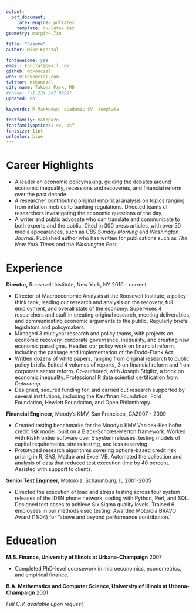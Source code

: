 ```yaml
---
output: 
  pdf_document:
    latex_engine: pdflatex
    template: cv-latex.tex
geometry: margin=.7in

title: "Resume"
author: Mike Konczal

fontawesome: yes
email: konczal@gmail.com
github: mtkonczal
web: mikekonczal.com
twitter: mtkonczal
city_name: Takoma Park, MD
#phone: "+1 234 567 8999"
updated: no

keywords: R Markdown, academic CV, template

fontfamily: mathpazo
fontfamilyoptions: sc, osf
fontsize: 11pt
urlcolor: blue
---
```

\pagenumbering{gobble}
# Career Highlights

- A leader on economic policymaking, guiding the debates around economic inequality, recessions and recoveries, and financial reform over the past decade.
- A researcher contributing original empirical analysis on topics ranging from inflation metrics to banking regulations. Directed teams of researchers investigating the economic questions of the day.
- A writer and public advocate who can translate and communicate to both experts and the public. Cited in 300 press articles, with over 50 media appearances, such as *CBS Sunday Morning* and *Washington Journal*. Published author who has written for publications such as *The New York Times* and the *Washington Post*.

# Experience 

**Director,** Roosevelt Institute, New York, NY \hfill 2010 - current

- Director of Macroeconomic Analysis at the Roosevelt Institute, a policy think tank, leading our research and analysis on the recovery, full employment, and overall state of the economy. Supervises 4 researchers and staff in creating original research, meeting deliverables, and communicating economic arguments to the public. Regularly briefs legislators and policymakers.
- Managed 3 multiyear research and policy teams, with projects on economic recovery, corporate governance, inequality, and creating new economic paradigms. Headed our policy work on financial reform, including the passage and implementation of the Dodd-Frank Act.
- Written dozens of white papers, ranging from original research to public policy briefs. Edited 4 volumes of reports, 3 on financial reform and 1 on corporate sector reform. Co-authored, with Joseph Stiglitz, a book on economic inequality. Professional R data scientist certification from *Datacamp*.
- Designed, secured funding for, and carried out research supported by several institutions, including the Kauffman Foundation, Ford Foundation, Hewlett Foundation, and Open Philanthropy.

**Financial Engineer,** Moody’s KMV, San Francisco, CA\hfill 2007 - 2009

- Created testing benchmarks for the Moody’s KMV Vasicek-Kealhofer credit risk model, built on a Black-Scholes-Merton framework. Worked with RiskFrontier software over 5 system releases, testing models of capital requirements, stress testing, and loss reserving.
- Prototyped research algorithms covering options-based credit risk pricing in R, SAS, Matlab and Excel VB. Automated the collection and analysis of data that reduced test execution time by 40 percent. Assisted with support to clients.

**Senior Test Engineer,** Motorola, Schaumburg, IL \hfill 2001-2005

- Directed the execution of load and stress testing across four system releases of the iDEN phone network, coding with Python, Perl, and SQL. Designed test cases to achieve Six Sigma quality levels. Trained 6 employees in our methods used testing. Awarded Motorola BRAVO Award (11/04) for “above and beyond performance contribution.”

# Education

**M.S. Finance, University of Illinois at Urbana-Champaign** \hfill 2007

- Completed PhD-level coursework in microeconomics, econometrics, and empirical finance.

**B.A. Mathematics and Computer Science, University of Illinois at Urbana-Champaign** \hfill 2001

_Full C.V. available upon request._
